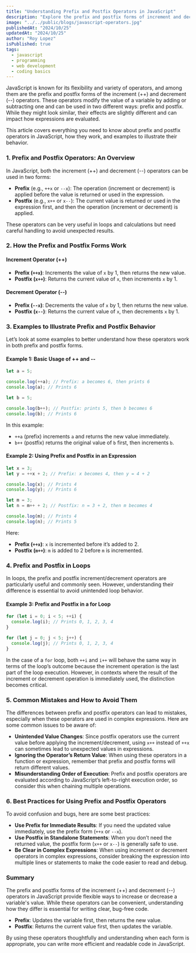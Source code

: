 ```yaml
---
title: "Understanding Prefix and Postfix Operators in JavaScript"
description: "Explore the prefix and postfix forms of increment and decrement operators in JavaScript, their differences, and how to use them effectively in expressions and loops."
image: "../../public/blogs/javascript-operators.jpg"
publishedAt: "2024/10/25"
updatedAt: "2024/10/25"
author: "Roy Lopez"
isPublished: true
tags:
  - javascript
  - programming
  - web development
  - coding basics
---
```


JavaScript is known for its flexibility and variety of operators, and among them are the prefix and postfix forms of the increment (++) and decrement (--) operators. These operators modify the value of a variable by adding or subtracting one and can be used in two different ways: prefix and postfix. While they might look similar, their effects are slightly different and can impact how expressions are evaluated.

This article covers everything you need to know about prefix and postfix operators in JavaScript, how they work, and examples to illustrate their behavior.

### 1. Prefix and Postfix Operators: An Overview

In JavaScript, both the increment (++) and decrement (--) operators can be used in two forms:

- **Prefix** (e.g., `++x` or `--x`): The operation (increment or decrement) is applied before the value is returned or used in the expression.
- **Postfix** (e.g., `x++` or `x--`): The current value is returned or used in the expression first, and then the operation (increment or decrement) is applied.

These operators can be very useful in loops and calculations but need careful handling to avoid unexpected results.

### 2. How the Prefix and Postfix Forms Work

#### Increment Operator (++)

- **Prefix (`++x`)**: Increments the value of `x` by 1, then returns the new value.
- **Postfix (`x++`)**: Returns the current value of `x`, then increments `x` by 1.

#### Decrement Operator (--)

- **Prefix (`--x`)**: Decrements the value of `x` by 1, then returns the new value.
- **Postfix (`x--`)**: Returns the current value of `x`, then decrements `x` by 1.

### 3. Examples to Illustrate Prefix and Postfix Behavior

Let’s look at some examples to better understand how these operators work in both prefix and postfix forms.

#### Example 1: Basic Usage of ++ and --

```javascript
let a = 5;

console.log(++a); // Prefix: a becomes 6, then prints 6
console.log(a); // Prints 6

let b = 5;

console.log(b++); // Postfix: prints 5, then b becomes 6
console.log(b); // Prints 6
```

In this example:

- `++a` (prefix) increments `a` and returns the new value immediately.
- `b++` (postfix) returns the original value of `b` first, then increments `b`.

#### Example 2: Using Prefix and Postfix in an Expression

```javascript
let x = 3;
let y = ++x + 2; // Prefix: x becomes 4, then y = 4 + 2

console.log(x); // Prints 4
console.log(y); // Prints 6

let m = 3;
let n = m++ + 2; // Postfix: n = 3 + 2, then m becomes 4

console.log(m); // Prints 4
console.log(n); // Prints 5
```

Here:

- **Prefix (`++x`)**: `x` is incremented before it’s added to 2.
- **Postfix (`m++`)**: `m` is added to 2 before `m` is incremented.

### 4. Prefix and Postfix in Loops

In loops, the prefix and postfix increment/decrement operators are particularly useful and commonly seen. However, understanding their difference is essential to avoid unintended loop behavior.

#### Example 3: Prefix and Postfix in a for Loop

```javascript
for (let i = 0; i < 5; ++i) {
  console.log(i); // Prints 0, 1, 2, 3, 4
}

for (let j = 0; j < 5; j++) {
  console.log(j); // Prints 0, 1, 2, 3, 4
}
```

In the case of a `for` loop, both `++i` and `i++` will behave the same way in terms of the loop’s outcome because the increment operation is the last part of the loop execution. However, in contexts where the result of the increment or decrement operation is immediately used, the distinction becomes critical.

### 5. Common Mistakes and How to Avoid Them

The differences between prefix and postfix operators can lead to mistakes, especially when these operators are used in complex expressions. Here are some common issues to be aware of:

- **Unintended Value Changes**: Since postfix operators use the current value before applying the increment/decrement, using `x++` instead of `++x` can sometimes lead to unexpected values in expressions.
- **Ignoring the Operator’s Return Value**: When using these operators in a function or expression, remember that prefix and postfix forms will return different values.
- **Misunderstanding Order of Execution**: Prefix and postfix operators are evaluated according to JavaScript’s left-to-right execution order, so consider this when chaining multiple operations.

### 6. Best Practices for Using Prefix and Postfix Operators

To avoid confusion and bugs, here are some best practices:

- **Use Prefix for Immediate Results**: If you need the updated value immediately, use the prefix form (`++x` or `--x`).
- **Use Postfix in Standalone Statements**: When you don’t need the returned value, the postfix form (`x++` or `x--`) is generally safe to use.
- **Be Clear in Complex Expressions**: When using increment or decrement operators in complex expressions, consider breaking the expression into multiple lines or statements to make the code easier to read and debug.

### Summary

The prefix and postfix forms of the increment (++) and decrement (--) operators in JavaScript provide flexible ways to increase or decrease a variable's value. While these operators can be convenient, understanding how they differ is essential for writing clear, bug-free code.

- **Prefix**: Updates the variable first, then returns the new value.
- **Postfix**: Returns the current value first, then updates the variable.

By using these operators thoughtfully and understanding when each form is appropriate, you can write more efficient and readable code in JavaScript.
